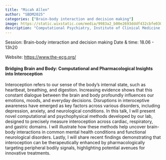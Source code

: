 ```yaml
---
title: "Micah Allen"
author: "SBDM2025"
categories: ["Brain-body interaction and decision making"]
image: https://static.wixstatic.com/media/9983a2_b00e2693dddf432cbfe030e35c83e0d2~mv2.png/v1/fill/w_371,h_227,al_c,q_85,usm_0.66_1.00_0.01,enc_auto/micahallen01.png
description: "Computational Psychiatry, Institute of Clinical Medicine, Aarhus University (Germany)" 
---
```


Session: Brain-body interaction and decision making
Date & time: 18.06 - 13h20

Website: [https://www.the-ecg.org/](https://www.the-ecg.org/)

#### Bridging Brain and Body: Computational and Pharmacological Insights into Interoception

Interoception refers to our sense of the body's internal state, such as heartbeat, breathing, and digestion. Increasing evidence shows that this constant dialogue between the brain and body profoundly influences our emotions, moods, and everyday decisions. Disruptions in interoceptive awareness have emerged as key factors across various disorders, including depression, anxiety, and neurological conditions. In this talk, I will present novel computational and psychophysical methods developed by our lab, designed to precisely measure interoception across cardiac, respiratory, and gastric domains. I will illustrate how these methods help uncover brain-body interactions in common mental health conditions and functional neurological disorders. Lastly, I will share recent findings demonstrating that interoception can be therapeutically enhanced by pharmacologically targeting peripheral bodily signals, highlighting potential avenues for innovative treatments.